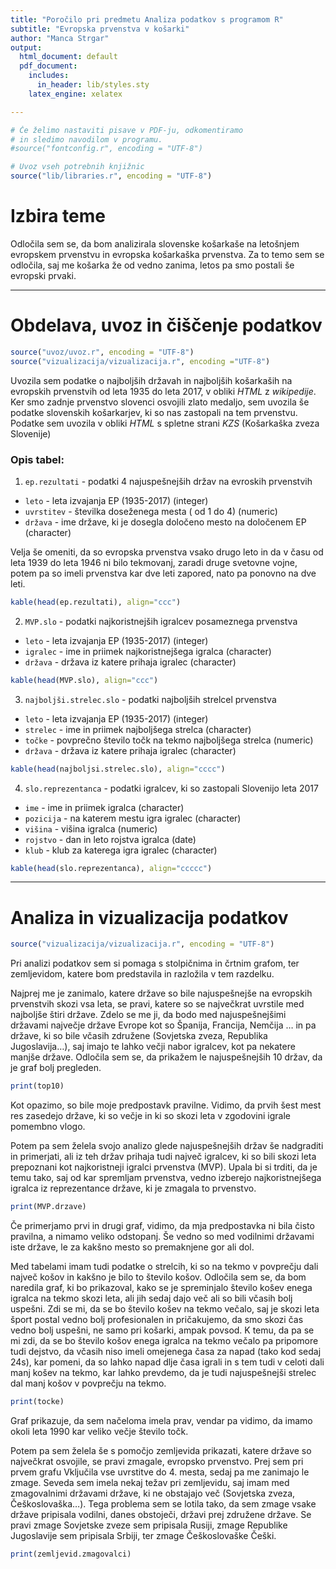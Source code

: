 ```yaml
---
title: "Poročilo pri predmetu Analiza podatkov s programom R"
subtitle: "Evropska prvenstva v košarki"
author: "Manca Strgar"
output:
  html_document: default
  pdf_document:
    includes:
      in_header: lib/styles.sty
    latex_engine: xelatex

---
```


```r
# Če želimo nastaviti pisave v PDF-ju, odkomentiramo
# in sledimo navodilom v programu.
#source("fontconfig.r", encoding = "UTF-8")

# Uvoz vseh potrebnih knjižnic
source("lib/libraries.r", encoding = "UTF-8")
```

# Izbira teme

Odločila sem se, da bom analizirala slovenske košarkaše na letošnjem evropskem prvenstvu in evropska košarkaška prvenstva. Za to temo sem se odločila, saj me košarka že od vedno zanima, letos pa smo postali še evropski prvaki.

***

# Obdelava, uvoz in čiščenje podatkov

```r
source("uvoz/uvoz.r", encoding = "UTF-8")
source("vizualizacija/vizualizacija.r", encoding ="UTF-8")
```
Uvozila sem podatke o najboljših državah in najboljših košarkaših na evropskih prvenstvih od leta 1935 do leta 2017, v obliki *HTML* z *wikipedije*. Ker smo zadnje prvenstvo slovenci osvojili zlato medaljo, sem uvozila še podatke slovenskih košarkarjev, ki so nas zastopali na tem prvenstvu. Podatke sem uvozila v obliki *HTML* s spletne strani *KZS* (Košarkaška zveza Slovenije)


### Opis tabel:

1. `ep.rezultati` - podatki 4 najuspešnejših držav na evroskih prvenstvih 

* `leto` - leta izvajanja EP (1935-2017) (integer)
* `uvrstitev` - številka doseženega mesta ( od 1 do 4) (numeric)
* `država` - ime države, ki je dosegla določeno mesto na določenem EP (character)

Velja še omeniti, da so evropska prvenstva vsako drugo leto in da v času od leta 1939 do leta 1946 ni bilo tekmovanj, zaradi druge svetovne vojne, potem pa so imeli prvenstva kar dve leti zapored, nato pa ponovno na dve leti.

```r
kable(head(ep.rezultati), align="ccc")
```


2. `MVP.slo` - podatki najkoristnejših igralcev posameznega prvenstva

* `leto` - leta izvajanja EP (1935-2017) (integer)
* `igralec` - ime in priimek najkoristnejšega igralca (character)
* `država` - država iz katere prihaja igralec (character)

```r
kable(head(MVP.slo), align="ccc")
```

3. `najboljši.strelec.slo` - podatki najboljših strelcel prvenstva

* `leto` - leta izvajanja EP (1935-2017) (integer)
* `strelec` - ime in priimek najboljšega strelca (character)
* `točke` - povprečno število točk na tekmo najboljšega strelca (numeric)
* `država` - država iz katere prihaja igralec (character)

```r
kable(head(najboljsi.strelec.slo), align="cccc")
```

4. `slo.reprezentanca` - podatki igralcev, ki so zastopali Slovenijo leta 2017

* `ime` - ime in priimek igralca (character)
* `pozicija` - na katerem mestu igra igralec (character)
* `višina` - višina igralca (numeric)
* `rojstvo` - dan in leto rojstva igralca (date)
* `klub` - klub za katerega igra igralec (character)


```r
kable(head(slo.reprezentanca), align="ccccc")
```

***

# Analiza in vizualizacija podatkov

```r
source("vizualizacija/vizualizacija.r", encoding = "UTF-8")
```
Pri analizi podatkov sem si pomaga s stolpičnima in črtnim grafom, ter zemljevidom, katere bom predstavila in razložila v tem razdelku.



Najprej me je zanimalo, katere države so bile najuspešnejše na evropskih prvenstvih skozi vsa leta, se pravi, katere so se največkrat uvrstile med najboljše štiri države. Zdelo se me ji, da bodo med najuspešnejšimi državami največje države Evrope kot so Španija, Francija, Nemčija ... in pa države, ki so bile včasih združene (Sovjetska zveza, Republika Jugoslavija...), saj imajo te lahko večji nabor igralcev, kot pa nekatere manjše države. Odločila sem se, da prikažem le najuspešnejših 10 držav, da je graf bolj pregleden. 

```r
print(top10)
```

Kot opazimo, so bile moje predpostavk pravilne. Vidimo, da prvih šest mest res zasedejo države, ki so večje in ki so skozi leta v zgodovini igrale pomembno vlogo.



Potem pa sem želela svojo analizo glede najuspešnejših držav še nadgraditi in primerjati, ali iz teh držav prihaja tudi največ igralcev, ki so bili skozi leta  prepoznani kot najkoristneji igralci prvenstva (MVP). Upala bi si trditi, da  je temu tako, saj od kar spremljam prvenstva, vedno izberejo najkoristnejšega igralca iz reprezentance države, ki je zmagala to prvenstvo. 

```r
print(MVP.drzave)
```

Če primerjamo prvi in drugi graf, vidimo, da mja predpostavka ni bila čisto pravilna, a nimamo veliko odstopanj. Še vedno so med vodilnimi državami iste države, le za kakšno mesto so premaknjene gor ali dol.



Med tabelami imam tudi podatke o strelcih, ki so na tekmo v povprečju dali največ košov in kakšno je bilo to število košov. Odločila sem se, da bom naredila graf, ki bo prikazoval, kako se je spreminjalo število košev enega igralca na tekmo skozi leta, ali jih sedaj dajo več ali so bili včasih bolj uspešni. Zdi se mi, da se bo število košev na tekmo večalo, saj je skozi leta šport postal vedno bolj profesionalen in pričakujemo, da smo skozi čas vedno bolj uspešni, ne samo pri košarki, ampak povsod. K temu, da pa se mi zdi, da se bo število košov enega igralca na tekmo večalo pa pripomore tudi dejstvo, da včasih niso imeli omejenega časa za napad (tako kod sedaj 24s), kar pomeni, da so lahko napad dlje časa igrali in s tem tudi v celoti dali manj košev na tekmo, kar lahko prevdemo, da je tudi najuspešnejši strelec dal manj košov v povprečju na tekmo.

```r
print(tocke)
```

Graf prikazuje, da sem načeloma imela prav, vendar pa vidimo, da imamo okoli leta 1990 kar veliko večje število točk. 



Potem pa sem želela še s pomočjo zemljevida prikazati, katere države so največkrat osvojile, se pravi zmagale, evropsko prvenstvo. Prej sem pri prvem grafu Vključila vse uvrstitve do 4. mesta, sedaj pa me zanimajo le zmage. Seveda sem imela nekaj težav pri zemljevidu, saj imam med zmagovalnimi državami države, ki ne obstajajo več (Sovjetska zveza, Češkoslovaška...). Tega problema sem se lotila tako, da sem zmage vsake države pripisala vodilni, danes obstoječi, državi prej združene države. Se pravi zmage Sovjetske zveze sem pripisala Rusiji, zmage Republike Jugoslavije sem pripisala Srbiji, ter zmage Češkoslovaške Češki. 

```r
print(zemljevid.zmagovalci)
```

